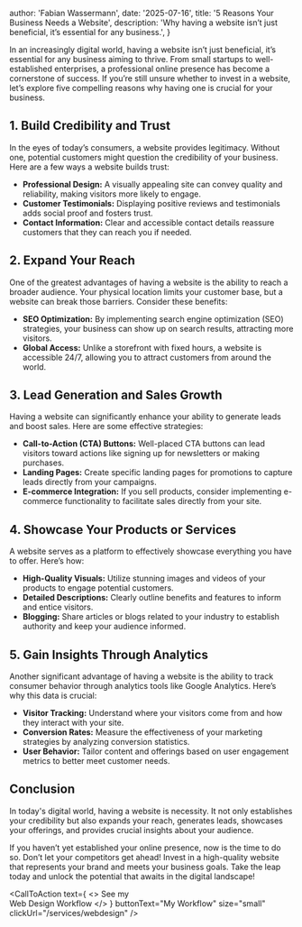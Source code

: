 
  author: 'Fabian Wassermann',
  date: '2025-07-16',
  title: '5 Reasons Your Business Needs a Website',
  description:
    'Why having a website isn’t just beneficial, it’s essential for any business.',
}


In an increasingly digital world, having a website isn’t just beneficial, it’s essential for any business aiming to thrive. From small startups to well-established enterprises, a professional online presence has become a cornerstone of success. If you’re still unsure whether to invest in a website, let’s explore five compelling reasons why having one is crucial for your business.

## 1. Build Credibility and Trust

In the eyes of today’s consumers, a website provides legitimacy. Without one, potential customers might question the credibility of your business. Here are a few ways a website builds trust:

- **Professional Design:** A visually appealing site can convey quality and reliability, making visitors more likely to engage.
- **Customer Testimonials:** Displaying positive reviews and testimonials adds social proof and fosters trust.
- **Contact Information:** Clear and accessible contact details reassure customers that they can reach you if needed.

## 2. Expand Your Reach

One of the greatest advantages of having a website is the ability to reach a broader audience. Your physical location limits your customer base, but a website can break those barriers. Consider these benefits:

- **SEO Optimization:** By implementing search engine optimization (SEO) strategies, your business can show up on search results, attracting more visitors.
- **Global Access:** Unlike a storefront with fixed hours, a website is accessible 24/7, allowing you to attract customers from around the world.

## 3. Lead Generation and Sales Growth

Having a website can significantly enhance your ability to generate leads and boost sales. Here are some effective strategies:

- **Call-to-Action (CTA) Buttons:** Well-placed CTA buttons can lead visitors toward actions like signing up for newsletters or making purchases.
- **Landing Pages:** Create specific landing pages for promotions to capture leads directly from your campaigns.
- **E-commerce Integration:** If you sell products, consider implementing e-commerce functionality to facilitate sales directly from your site.

## 4. Showcase Your Products or Services

A website serves as a platform to effectively showcase everything you have to offer. Here’s how:

- **High-Quality Visuals:** Utilize stunning images and videos of your products to engage potential customers.
- **Detailed Descriptions:** Clearly outline benefits and features to inform and entice visitors.
- **Blogging:** Share articles or blogs related to your industry to establish authority and keep your audience informed.

## 5. Gain Insights Through Analytics

Another significant advantage of having a website is the ability to track consumer behavior through analytics tools like Google Analytics. Here’s why this data is crucial:

- **Visitor Tracking:** Understand where your visitors come from and how they interact with your site.
- **Conversion Rates:** Measure the effectiveness of your marketing strategies by analyzing conversion statistics.
- **User Behavior:** Tailor content and offerings based on user engagement metrics to better meet customer needs.

## Conclusion

In today's digital world, having a website is necessity. It not only establishes your credibility but also expands your reach, generates leads, showcases your offerings, and provides crucial insights about your audience.

If you haven’t yet established your online presence, now is the time to do so. Don’t let your competitors get ahead! Invest in a high-quality website that represents your brand and meets your business goals. Take the leap today and unlock the potential that awaits in the digital landscape!

<CallToAction
  text={
    <>
      See my
      <br />
      Web Design Workflow
    </>
  }
  buttonText="My Workflow"
  size="small"
  clickUrl="/services/webdesign"
/>
